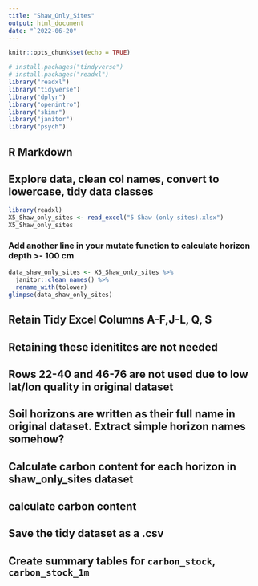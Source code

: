 ```yaml
---
title: "Shaw_Only_Sites"
output: html_document
date: "`2022-06-20"
---
```


```r
knitr::opts_chunk$set(echo = TRUE)
```

```r
# install.packages("tindyverse")
# install.packages("readxl")
library("readxl")
library("tidyverse")
library("dplyr")
library("openintro")
library("skimr")
library("janitor")
library("psych")
```


## R Markdown
## Explore data, clean col names, convert to lowercase, tidy data classes

```r
library(readxl)
X5_Shaw_only_sites <- read_excel("5 Shaw (only sites).xlsx")
X5_Shaw_only_sites
```


### Add another line in your mutate function to calculate horizon depth >- 100 cm

```r
data_shaw_only_sites <- X5_Shaw_only_sites %>%  
  janitor::clean_names() %>% 
  rename_with(tolower)
glimpse(data_shaw_only_sites)
```
## Retain Tidy Excel Columns A-F,J-L, Q, S
## Retaining these idenitites are not needed


## Rows 22-40 and 46-76 are not used due to low lat/lon quality in original dataset


## Soil horizons are written as their full name in original dataset. Extract simple horizon names somehow?

## Calculate carbon content for each horizon in shaw_only_sites dataset

## calculate carbon content


## Save the tidy dataset as a .csv


## Create summary tables for `carbon_stock`, `carbon_stock_1m`


